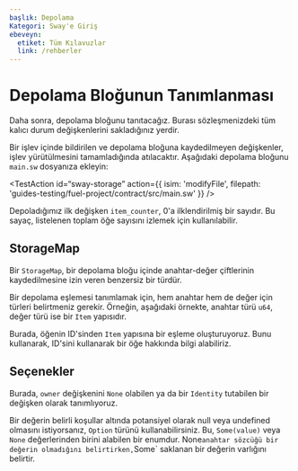 ```yaml
---
başlık: Depolama
Kategori: Sway'e Giriş
ebeveyn:
  etiket: Tüm Kılavuzlar
  link: /rehberler
---
```


# Depolama Bloğunun Tanımlanması

Daha sonra, depolama bloğunu tanıtacağız. Burası sözleşmenizdeki tüm kalıcı durum değişkenlerini sakladığınız yerdir.

Bir işlev içinde bildirilen ve depolama bloğuna kaydedilmeyen değişkenler, işlev yürütülmesini tamamladığında atılacaktır. Aşağıdaki depolama bloğunu `main.sw` dosyanıza ekleyin:

<TestAction
id=“sway-storage”
action={{
  isim: 'modifyFile',
  filepath: 'guides-testing/fuel-project/contract/src/main.sw'
}}
/>

<CodeImport
  file=“../../examples/intro-to-sway/contract/src/main.sw”
  comment=“storage”
  commentType=“//”
  lang=“sway”
/>

Depoladığımız ilk değişken `item_counter`, 0'a ilklendirilmiş bir sayıdır. Bu sayaç, listelenen toplam öğe sayısını izlemek için kullanılabilir.

## StorageMap

Bir `StorageMap`, bir depolama bloğu içinde anahtar-değer çiftlerinin kaydedilmesine izin veren benzersiz bir türdür.

Bir depolama eşlemesi tanımlamak için, hem anahtar hem de değer için türleri belirtmeniz gerekir. Örneğin, aşağıdaki örnekte, anahtar türü `u64`, değer türü ise bir `Item` yapısıdır.

<CodeImport
  file=“../../examples/intro-to-sway/contract/src/main.sw”
  comment=“storage_map”
  commentType=“//”
  lang=“sway”
/>

Burada, öğenin ID'sinden `Item` yapısına bir eşleme oluşturuyoruz. Bunu kullanarak, ID'sini kullanarak bir öğe hakkında bilgi alabiliriz.

## Seçenekler

Burada, `owner` değişkenini `None` olabilen ya da bir `Identity` tutabilen bir değişken olarak tanımlıyoruz.

<CodeImport
  file=“../../examples/intro-to-sway/contract/src/main.sw”
  comment=“storage_option”
  commentType=“//”
  lang=“sway”
/>

Bir değerin belirli koşullar altında potansiyel olarak null veya undefined olmasını istiyorsanız, `Option` türünü kullanabilirsiniz. Bu, `Some(value)` veya `None` değerlerinden birini alabilen bir enumdur. None` anahtar sözcüğü bir değerin olmadığını belirtirken, `Some` saklanan bir değerin varlığını belirtir.